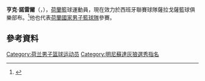 '''亨克·諾雷爾'''（{{lang-nl|'''Henk Norel'''}}，{{bd|1987年|9月17日}}），[[荷蘭|荷蘭]]籃球運動員，現在效力於西班牙聯賽球隊薩拉戈薩籃球俱樂部布。<ref>{{cite web |url=http://mlbb.d11.gr/feed-items/holland-cai-zaragoza-sign-3-year-deal-henk-norel |title=Holland - CAI Zaragoza to sign 3-year deal with Henk Norel | MLBB - Sports Agency WebSite Template |publisher=Mlbb.d11.gr |date=2012-07-20 |accessdate=2014-07-11 |archive-date=2016-03-04 |archive-url=https://web.archive.org/web/20160304105655/http://mlbb.d11.gr/feed-items/holland-cai-zaragoza-sign-3-year-deal-henk-norel |dead-url=yes }}</ref>他也代表[[荷蘭國家男子籃球隊|荷蘭國家男子籃球隊]]參賽。

== 參考資料 == 
{{reflist}}

{{2009 NBA Draft}}

{{Authority control}}
{{DEFAULTSORT:Norel, Henk}}
[[Category:荷兰男子篮球运动员|Category:荷兰男子篮球运动员]]
[[Category:明尼蘇達灰狼選秀指名|Category:明尼蘇達灰狼選秀指名]]